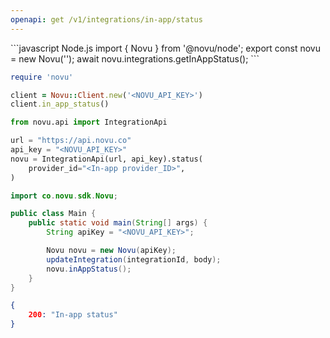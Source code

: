 ```yaml
---
openapi: get /v1/integrations/in-app/status
---
```


<Snippet file="apikey-warning.mdx" />

<RequestExample>
```javascript Node.js
import { Novu } from '@novu/node';  
export const novu = new Novu('<REPLACE_WITH_API_KEY_FROM_ADMIN_PANEL>');
await novu.integrations.getInAppStatus();
```

```ruby Ruby
require 'novu'

client = Novu::Client.new('<NOVU_API_KEY>')
client.in_app_status()
```

```python Python
from novu.api import IntegrationApi

url = "https://api.novu.co"
api_key = "<NOVU_API_KEY>"
novu = IntegrationApi(url, api_key).status(
    provider_id="<In-app provider_ID>",
)
```

```java Java
import co.novu.sdk.Novu;

public class Main {
    public static void main(String[] args) {
        String apiKey = "<NOVU_API_KEY>";

        Novu novu = new Novu(apiKey);
        updateIntegration(integrationId, body);
        novu.inAppStatus();
    }
}
```

</RequestExample>

<ResponseExample>

```json Response
{
    200: "In-app status"
}
```

</ResponseExample>